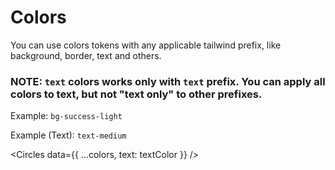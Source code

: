
<Meta title="tokens/Colors" />

# Colors

You can use colors tokens with any applicable tailwind prefix, like background, border, text and others.

### NOTE: `text` colors works only with `text` prefix. You can apply all colors to text, but not "text only" to other prefixes.

Example: `bg-success-light`

Example (Text): `text-medium`

<Circles data={{ ...colors, text: textColor }} />
